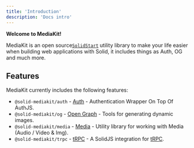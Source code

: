 ```yaml
---
title: 'Introduction'
description: 'Docs intro'
---
```


**Welcome to MediaKit!**

MediaKit is an open source[`SolidStart`](https://start.solidjs.com) utility library to make your life easier when building web applications with Solid, it includes things as Auth, OG and much more.

## Features

MediaKit currently includes the following features:

- `@solid-mediakit/auth` - [Auth](/auth/install) - Authentication Wrapper On Top Of AuthJS.
- `@solid-mediakit/og` - [Open Graph](/og/install) - Tools for generating dynamic images.
- `@solid-mediakit/media` - [Media](/media/install) - Utility library for working with Media (Audio / Video & Img).
- `@solid-mediakit/trpc` - [tRPC](/trpc/install) - A SolidJS integration for [tRPC](https://trpc.io).
